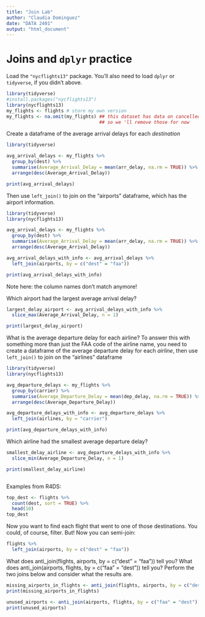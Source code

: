 ```yaml
---
title: "Join Lab"
author: "Claudia Dominguez"
date: "DATA 2401"
output: "html_document"
---
```



# Joins and `dplyr` practice

Load the `"nycflights13"` package.  You'll also need to load `dplyr` or `tidyverse`, if you didn't above.

```r
library(tidyverse)
#install.packages("nycflights13")
library(nycflights13)
my_flights <- flights # store my own version
my_flights <- na.omit(my_flights) ## this dataset has data on cancelled flights too, 
                                  ## so we 'll remove those for now

```


Create a dataframe of the average arrival delays for each _destination_

```r
library(tidyverse)

avg_arrival_delays <- my_flights %>%
  group_by(dest) %>%
  summarise(Average_Arrival_Delay = mean(arr_delay, na.rm = TRUE)) %>%
  arrange(desc(Average_Arrival_Delay))  

print(avg_arrival_delays)


```

Then use `left_join()` to join on the "airports" dataframe, which has the airport information.

```r
library(tidyverse)
library(nycflights13)

avg_arrival_delays <- my_flights %>%
  group_by(dest) %>%
  summarise(Average_Arrival_Delay = mean(arr_delay, na.rm = TRUE)) %>%
  arrange(desc(Average_Arrival_Delay))

avg_arrival_delays_with_info <- avg_arrival_delays %>%
  left_join(airports, by = c("dest" = "faa"))

print(avg_arrival_delays_with_info)

```


Note here: the column names don't match anymore! 

Which airport had the largest average arrival delay?

```r
largest_delay_airport <- avg_arrival_delays_with_info %>%
  slice_max(Average_Arrival_Delay, n = 1)

print(largest_delay_airport)

```



What is the average departure delay for each airline? To answer this with something more than just the FAA code of the airline name, you need to create a dataframe of the average departure delay for each _airline_, then use `left_join()` to join on the "airlines" dataframe


```r
library(tidyverse)
library(nycflights13)

avg_departure_delays <- my_flights %>%
  group_by(carrier) %>%
  summarise(Average_Departure_Delay = mean(dep_delay, na.rm = TRUE)) %>%
  arrange(desc(Average_Departure_Delay))

avg_departure_delays_with_info <- avg_departure_delays %>%
  left_join(airlines, by = "carrier")

print(avg_departure_delays_with_info)


```


Which airline had the smallest average departure delay? 


```r
smallest_delay_airline <- avg_departure_delays_with_info %>%
  slice_min(Average_Departure_Delay, n = 1)

print(smallest_delay_airline)



```





Examples from R4DS:    

```r

top_dest <- flights %>%
  count(dest, sort = TRUE) %>%
  head(10)
top_dest

```

Now you want to find each flight that went to one of those destinations. You could, of course, filter. But! Now you can semi-join: 

```r
flights %>%
  left_join(airports, by = c("dest" = "faa"))

```


What does anti_join(flights, airports, by = c("dest" = "faa")) tell you? What does anti_join(airports, flights, by = c("faa" = "dest")) tell you?
Perform the two joins below and consider what the results are. 

```r
missing_airports_in_flights <- anti_join(flights, airports, by = c("dest" = "faa"))
print(missing_airports_in_flights)

unused_airports <- anti_join(airports, flights, by = c("faa" = "dest"))
print(unused_airports)

```